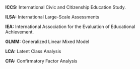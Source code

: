 
**ICCS:** International Civic and Citizenship Education Study.  
\newline  

**ILSA:** International Large-Scale Assessments  
\newline  

**IEA:** International Association for the Evaluation of Educational Achievement.  
\newline  

**GLMM:** Generalized Linear Mixed Model  
\newline  

**LCA:** Latent Class Analysis  
\newline  

**CFA:** Confirmatory Factor Analysis  
\newline  


